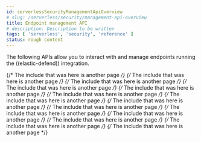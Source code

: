 ```yaml
---
id: serverlessSecurityManagementApiOverview
# slug: /serverless/security/management-api-overview
title: Endpoint management API
# description: Description to be written
tags: [ 'serverless', 'security', 'reference' ]
status: rough content
---
```


<div id="management-api-overview"></div>

The following APIs allow you to interact with and manage endpoints running the ((elastic-defend)) integration.

{/* The include that was here is another page */}
{/* The include that was here is another page */}
{/* The include that was here is another page */}
{/* The include that was here is another page */}
{/* The include that was here is another page */}
{/* The include that was here is another page */}
{/* The include that was here is another page */}
{/* The include that was here is another page */}
{/* The include that was here is another page */}
{/* The include that was here is another page */}
{/* The include that was here is another page */}
{/* The include that was here is another page */}
{/* The include that was here is another page */}
{/* The include that was here is another page */}
